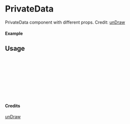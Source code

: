 
<Meta of={PrivateData} title="unDraw/PrivateData" />

# PrivateData

PrivateData component with different props.
Credit: [unDraw](https://undraw.co/illustrations)

#### Example

<Canvas of={PrivateData.Primary} />

## Usage

```ts
import { PrivateData } from "yadl-ui";

const Example = () => {
  return (
      <PrivateData />
  );
};

export default Example;
```

#### Credits
[unDraw](https://undraw.co/illustrations)
